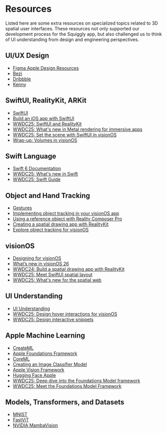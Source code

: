 # Resources

Listed here are some extra resources on specialized topics related to 3D spatial user interfaces. These resources not only supported our development process for the Squiggly app, but also challenged us to think of UI understanding from design and engineering perspectives. 

## UI/UX Design 
* [Figma Apple Design Resources](https://www.figma.com/design/u5bfOgLFDK2QfQZhBD2Igb/Apple-Design-Resources---visionOS--Community-?node-id=367-3016&p=f&m=draw)
* [Bezi]()
* [Dribbble]()
* [Kenny]()

## SwiftUI, RealityKit, ARKit
* [SwiftUI](https://developer.apple.com/swiftui/)
* [Build an iOS app with SwiftUI](https://www.swift.org/getting-started/swiftui/)
* [WWDC25: SwiftUI and RealityKit](https://developer.apple.com/videos/play/wwdc2025/274)
* [WWDC25: What's new in Metal rendering for immersive apps](https://developer.apple.com/videos/play/wwdc2025/294)
* [WWDC25: Set the scene with SwiftUI in visionOS](https://developer.apple.com/videos/play/wwdc2025/290)
* [Wrap-up: Volumes in visionOS](https://developer.apple.com/tutorials/develop-in-swift/volumes-in-visionos-conclusion)

## Swift Language
* [Swift 6 Documentation]()
* [WWDC25: What's new in Swift](https://developer.apple.com/videos/play/wwdc2025/245)
* [WWDC25: Swift Guide](https://developer.apple.com/news/?id=aygr6s4v)

## Object and Hand Tracking
* [Gestures](https://developer.apple.com/design/human-interface-guidelines/gestures)
* [Implementing object tracking in your visionOS app](https://developer.apple.com/documentation/visionos/implementing-object-tracking-in-your-visionos-app)
* [Using a reference object with Reality Composer Pro](https://developer.apple.com/documentation/visionos/using-a-reference-object-with-reality-composer-pro)
* [Creating a spatial drawing app with RealityKit](https://developer.apple.com/documentation/realitykit/creating-a-spatial-drawing-app-with-realitykit)
* [Explore object tracking for visionOS](https://developer.apple.com/videos/play/wwdc2024/10101)

## visionOS
* [Designing for visionOS](https://developer.apple.com/design/human-interface-guidelines/designing-for-visionos)
* [What’s new in visionOS 26](https://developer.apple.com/visionos/whats-new/)
* [WWDC24: Build a spatial drawing app with RealityKit](https://developer.apple.com/videos/play/wwdc2024/10104)
* [WWDC25: Meet SwiftUI spatial layout](https://developer.apple.com/videos/play/wwdc2025/273)
* [WWDC25: What's new for the spatial web](https://developer.apple.com/videos/play/wwdc2025/237)

## UI Understanding
* [UI Understanding](https://machinelearning.apple.com/video/ui-understanding)
* [WWDC25: Design hover interactions for visionOS](https://developer.apple.com/videos/play/wwdc2025/303)
* [WWDC25: Design interactive snippets](https://developer.apple.com/videos/play/wwdc2025/281)

## Apple Machine Learning
* [CreateML]()
* [Apple Foundations Framework]()
* [CoreML]()
* [Creating an Image Classifier Model](https://developer.apple.com/documentation/createml/creating-an-image-classifier-model)
* [Apple Vision Framework]()
* [Hugging Face Apple]()
* [WWDC25: Deep dive into the Foundations Model framework](https://developer.apple.com/videos/play/wwdc2025/301)
* [WWDC25: Meet the Foundations Model Framework](https://developer.apple.com/videos/play/wwdc2025/286)

## Models, Transformers, and Datasets 
* [MNIST]()
* [FastViT]()
* [NVIDIA MambaVision]()




